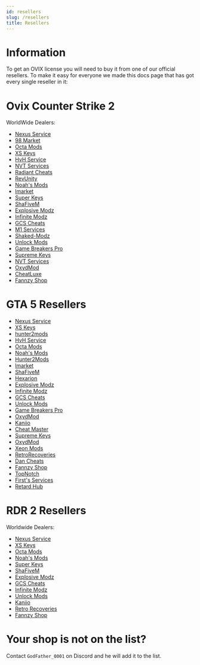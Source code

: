 ```yaml
---
id: resellers
slug: /resellers
title: Resellers
---
```


# Information

To get an OVIX license you will need to buy it from one of our official resellers.
To make it easy for everyone we made this docs page that has got every single reseller in it:

# Ovix Counter Strike 2 

WorldWide Dealers:
- [Nexus Service](https://nexusservice.mysellauth.com/product/ovix-cs2)
- [98 Market](https://discord.gg/JfKbtddg)
- [Octa Mods](https://octamods.com/product/ovix-cs2/)
- [XS Keys](https://xskeys.com/?product=ovix-mod-menu-cs-2)
- [HvH Service](discord.gg/hvhservice)
- [NVT Services](https://discord.gg/hvhservice)
- [Radiant Cheats](https://radiantcheats.net/counter-strike-2/152-ovix-cs2.html)
- [RevUnity](https://revunity.com/product/ovix-cs2-mod-menu/)
- [Noah's Mods](https://noahsmods.com/product/ovix-cs2/)
- [lmarket](https://lmarket.fr/product/ovix-cs2/)
- [Super Keys](https://superkeys.net/product/ovix-cs2/)
- [ShaFiveM](https://shafivem.com/)
- [Explosive Modz](https://discord.gg/5FE6VN9WsB)
- [Infinite Modz](https://infinitemodz.sellauth.com/product/ovix-csgo-2)
- [GCS Cheats](https://gcscheats.com/)
- [M1 Services](https://m1services.sellauth.com/)
- [Shaked-Modz](https://shakedmodz.com/)
- [Unlock Mods](https://unlockmods.mysellix.io/)
- [Game Breakers Pro](https://gamebreakerspro.mysellix.io/)
- [Supreme Keys](https://www.superkeys.net/)
- [NVT Services](https://discord.gg/sz4Rt9bP)
- [OxydMod](https://oxydmod.com/products/ovix-cs2/)
- [CheatLuxe](https://discord.gg/cheatluxe)
- [Fannzy Shop](https://fannzyshop.sellpass.io/products/OvixCS)

# GTA 5 Resellers

- [Nexus Service](https://nexusservice.sellauth.com/)
- [XS Keys](https://xskeys.com/?product=ovix-gta-v)
- [hunter2mods](https://hunter2mods.com/)
- [HvH Service](discord.gg/hvhservice)
- [Octa Mods](https://octamods.com/product/ovix-gta/)
- [Noah's Mods](https://noahsmods.com/product/ovix/)
- [Hunter2Mods](https://discord.gg/jChXNUC7kr)
- [lmarket](https://lmarket.fr/product/ovix-gta/)
- [ShaFiveM](https://shafivem.com/)
- [Hexarion](https://hexarion.net/)
- [Explosive Modz](https://discord.gg/5FE6VN9WsB)
- [Infinite Modz](https://infinitemodz.sellauth.com/product/ovix-gta)
- [GCS Cheats](https://gcscheats.com/)
- [Unlock Mods](https://unlockmods.mysellix.io/)
- [Game Breakers Pro](https://gamebreakerspro.mysellix.io/)
- [OxydMod](https://oxydmod.com/products/ovix-gta/)
- [Kaniio](https://kaniio.sellsn.io/)
- [Cheat Master](https://cheatmasterr.sellpass.io/)
- [Supreme Keys](https://supremekeys.net/product/ovix//)
- [OxydMod](https://oxydmod.com/products/ovix-gta-lifetime)
- [Xeon Mods](https://xeonmods.com/shop/gta5-mod-menus/ovix-gta-v-mod-menu/)
- [RetroRecoveries](https://retrorecoveries.com/)
- [Dan Cheats](https://dancheats.xyz/)
- [Fannzy Shop](https://fannzyshop.sellpass.io/products/Ovix)
- [TopNotch](https://shoppy.gg/@Topnotch)
- [First's Services](https://discord.gg/JwjHEeeuCP)
- [Retard Hub](https://retardhub.mysellix.io/)


# RDR 2 Resellers

Worldwide Dealers:
- [Nexus Service](https://nexusservice.mysellauth.com/product/ovix-lifetime-rdr2-online)
- [XS Keys](https://xskeys.com/?product=ovix-mod-menu-rdr-2-lifetime)
- [Octa Mods](https://octamods.com/product/ovix-rdr2/)
- [Noah's Mods](https://noahsmods.com/product/ovix-rdr2/)
- [Super Keys](https://superkeys.net/product/ovix-rdr2/)
- [ShaFiveM](https://shafivem.com/)
- [Explosive Modz](https://discord.gg/5FE6VN9WsB)
- [GCS Cheats](https://gcscheats.com/)
- [Infinite Modz](https://infinitemodz.sellauth.com/product/ovix-rdr2-menu)
- [Unlock Mods](https://unlockmods.mysellix.io/)
- [Kaniio](https://kaniio.sellsn.io/)
- [Retro Recoveries](https://retrorecoveries.com/mod/ovix-rdr2/)
- [Fannzy Shop](https://fannzyshop.sellpass.io/products/Ovix-RDR-Mod-Menu)

# Your shop is not on the list?

Contact `GodFather_0001` on Discord and he will add it to the list.
